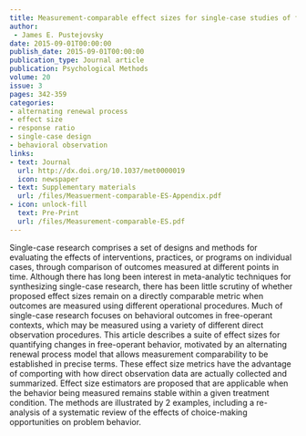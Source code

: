 ```yaml
---
title: Measurement-comparable effect sizes for single-case studies of free-operant behavior
author: 
 - James E. Pustejovsky
date: 2015-09-01T00:00:00
publish_date: 2015-09-01T00:00:00
publication_type: Journal article
publication: Psychological Methods
volume: 20
issue: 3
pages: 342-359
categories:
- alternating renewal process
- effect size
- response ratio
- single-case design
- behavioral observation
links:
- text: Journal
  url: http://dx.doi.org/10.1037/met0000019
  icon: newspaper
- text: Supplementary materials
  url: /files/Measuerment-comparable-ES-Appendix.pdf
- icon: unlock-fill
  text: Pre-Print
  url: /files/Measurement-comparable-ES.pdf
---
```


Single-case research comprises a set of designs and methods for evaluating the effects of interventions, practices, or programs on individual cases, through comparison of outcomes measured at different points in time. Although there has long been interest in meta-analytic techniques for synthesizing single-case research, there has been little scrutiny of whether proposed effect sizes remain on a directly comparable metric when outcomes are measured using different operational procedures. Much of single-case research focuses on behavioral outcomes in free-operant contexts, which may be measured using a variety of different direct observation procedures. This article describes a suite of effect sizes for quantifying changes in free-operant behavior, motivated by an alternating renewal process model that allows measurement comparability to be established in precise terms. These effect size metrics have the advantage of comporting with how direct observation data are actually collected and summarized. Effect size estimators are proposed that are applicable when the behavior being measured remains stable within a given treatment condition. The methods are illustrated by 2 examples, including a re-analysis of a systematic review of the effects of choice-making opportunities on problem behavior.
